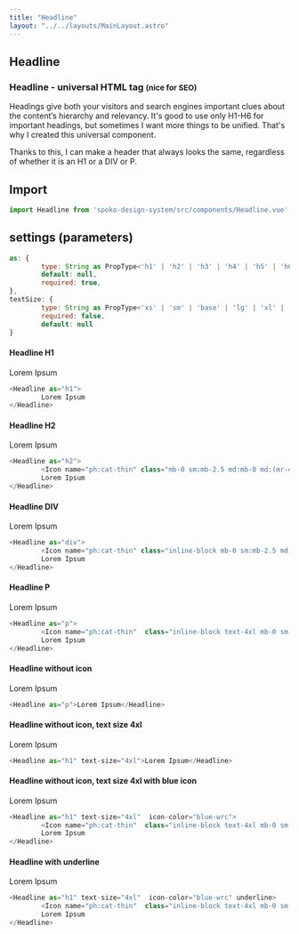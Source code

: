 ```yaml
---
title: "Headline"
layout: "../../layouts/MainLayout.astro"
---
```



## Headline

### Headline - universal HTML tag <small>(nice for SEO)</small>
Headings give both your visitors and search engines important clues about the content’s hierarchy and relevancy.
It's good to use only H1-H6 for important headings, but sometimes I want more things to be unified. That's why I created this universal component.

Thanks to this, I can make a header that always looks the same, regardless of whether it is an H1 or a DIV or P.

## Import

```js
import Headline from 'spoko-design-system/src/components/Headline.vue';
```

## settings (parameters)
```js
as: {
        type: String as PropType<'h1' | 'h2' | 'h3' | 'h4' | 'h5' | 'h6' | 'p' | 'div' | 'span'>,
        default: null,
        required: true,
},
textSize: {
        type: String as PropType<'xs' | 'sm' | 'base' | 'lg' | 'xl' | '2xl' | '3xl' | '4xl' | '5xl' | '6xl' | '7xl' | '8xl' | '9xl'>,
        required: false,
        default: null
}

```

#### Headline H1

<div class="component-preview">
        <Headline as="h1">Lorem Ipsum</Headline>
</div>

```js
<Headline as="h1">
        Lorem Ipsum
</Headline>

```


#### Headline H2

<div class="component-preview">
<Headline as="h2"><Icon name="ph:cat-thin" class="inline-block mb-0 sm:mb-2.5 md:mb-0 md:(mr-4)" aria-hidden="true" />Lorem Ipsum</Headline>
</div>

```js
<Headline as="h2">
        <Icon name="ph:cat-thin" class="mb-0 sm:mb-2.5 md:mb-0 md:(mr-4)" aria-hidden="true" />
        Lorem Ipsum
</Headline>

```

#### Headline DIV

<div class="component-preview">
<Headline as="div"><Icon name="ph:cat-thin" class="inline-block  mb-0 sm:mb-2.5 md:mb-0 md:(mr-4) text-blue-wrc" aria-hidden="true" />Lorem Ipsum</Headline>
</div>

```js
<Headline as="div">
        <Icon name="ph:cat-thin" class="inline-block mb-0 sm:mb-2.5 md:mb-0 md:(mr-4) text-blue-wrc" aria-hidden="true" />
        Lorem Ipsum
</Headline>

```

#### Headline P

<div class="component-preview">
<Headline as="p"><Icon name="ph:cat-thin"  class="inline-block text-4xl mb-0 sm:mb-2.5 md:mb-0 md:(mr-4) text-4xl text-blue-wrc" aria-hidden="true" />Lorem Ipsum</Headline>
</div>

```js
<Headline as="p">
        <Icon name="ph:cat-thin"  class="inline-block text-4xl mb-0 sm:mb-2.5 md:mb-0 md:(mr-4) text-4xl text-blue-wrc" aria-hidden="true" />
        Lorem Ipsum
</Headline>

```

#### Headline without icon

<div class="component-preview">
<Headline as="p">Lorem Ipsum</Headline>
</div>

```js
<Headline as="p">Lorem Ipsum</Headline>

```

#### Headline without icon, text size 4xl

<div class="component-preview">
<Headline as="h1" text-size="4xl">Lorem Ipsum</Headline>
</div>

```js
<Headline as="h1" text-size="4xl">Lorem Ipsum</Headline>

```


#### Headline without icon, text size 4xl with blue icon

<div class="component-preview">
<Headline as="h1" text-size="4xl"><Icon name="ph:cat-thin"  class="inline-block text-4xl mb-0 sm:mb-2.5 md:mb-0 md:(mr-4) text-4xl text-blue-wrc" aria-hidden="true" />Lorem Ipsum</Headline>
</div>

```js
<Headline as="h1" text-size="4xl"  icon-color="blue-wrc">
        <Icon name="ph:cat-thin"  class="inline-block text-4xl mb-0 sm:mb-2.5 md:mb-0 md:(mr-4) text-4xl text-blue-wrc" aria-hidden="true" />
        Lorem Ipsum
</Headline>

```


#### Headline with underline

<div class="component-preview">
<Headline as="h1" text-size="4xl" underline><Icon name="ph:cat-thin"  class="inline-block text-4xl mb-0 sm:mb-2.5 md:mb-0 md:(mr-4) text-4xl text-blue-wrc" aria-hidden="true" />Lorem Ipsum</Headline>
</div>

```js
<Headline as="h1" text-size="4xl"  icon-color="blue-wrc" underline>
        <Icon name="ph:cat-thin"  class="inline-block text-4xl mb-0 sm:mb-2.5 md:mb-0 md:(mr-4) text-4xl text-blue-wrc" aria-hidden="true" />
        Lorem Ipsum
</Headline>

```

#

<div class="headline headline--underline"></div>